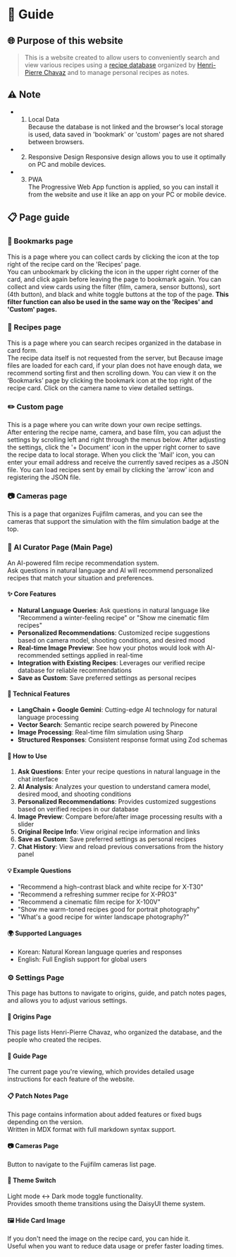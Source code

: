 # 📖 Guide

## 🌐 Purpose of this website
> This is a website created to allow users to conveniently search and view various recipes using a [recipe database](https://docs.google.com/spreadsheets/d/11PvZ7rOnwmbz5VylVIvzOuWwEa83c0DweAlBwJ2pZJc/edit#gid=1775432829) organized by [Henri-Pierre Chavaz](https://hpchavaz-photography.blogspot.com/) and to manage personal recipes as notes.

## ⚠️ Note
- 1. Local Data  
Because the database is not linked and the browser's local storage is used, data saved in 'bookmark' or 'custom' pages are not shared between browsers.
- 2. Responsive Design
Responsive design allows you to use it optimally on PC and mobile devices.
- 3. PWA  
The Progressive Web App function is applied, so you can install it from the website and use it like an app on your PC or mobile device.

## 📋 Page guide

### 🔖 Bookmarks page
This is a page where you can collect cards by clicking the icon at the top right of the recipe card on the 'Recipes' page.  
You can unbookmark by clicking the icon in the upper right corner of the card, and click again before leaving the page to bookmark again. 
You can collect and view cards using the filter (film, camera, sensor buttons), sort (4th button), and black and white toggle buttons at the top of the page.
**This filter function can also be used in the same way on the 'Recipes' and 'Custom' pages.**

### 📝 Recipes page
This is a page where you can search recipes organized in the database in card form.  
The recipe data itself is not requested from the server, but
Because image files are loaded for each card, if your plan does not have enough data, we recommend sorting first and then scrolling down.
You can view it on the ‘Bookmarks’ page by clicking the bookmark icon at the top right of the recipe card.
Click on the camera name to view detailed settings.

### ✏️ Custom page
This is a page where you can write down your own recipe settings.  
After entering the recipe name, camera, and base film, you can adjust the settings by scrolling left and right through the menus below.
After adjusting the settings, click the '+ Document' icon in the upper right corner to save the recipe data to local storage.
When you click the 'Mail' icon, you can enter your email address and receive the currently saved recipes as a JSON file.
You can load recipes sent by email by clicking the 'arrow' icon and registering the JSON file.

### 📷 Cameras page
This is a page that organizes Fujifilm cameras, and you can see the cameras that support the simulation with the film simulation badge at the top.

### 🤖 AI Curator Page (Main Page)
An AI-powered film recipe recommendation system.  
Ask questions in natural language and AI will recommend personalized recipes that match your situation and preferences.

#### ✨ Core Features
- **Natural Language Queries**: Ask questions in natural language like "Recommend a winter-feeling recipe" or "Show me cinematic film recipes"
- **Personalized Recommendations**: Customized recipe suggestions based on camera model, shooting conditions, and desired mood
- **Real-time Image Preview**: See how your photos would look with AI-recommended settings applied in real-time
- **Integration with Existing Recipes**: Leverages our verified recipe database for reliable recommendations
- **Save as Custom**: Save preferred settings as personal recipes

#### 🔧 Technical Features
- **LangChain + Google Gemini**: Cutting-edge AI technology for natural language processing
- **Vector Search**: Semantic recipe search powered by Pinecone
- **Image Processing**: Real-time film simulation using Sharp
- **Structured Responses**: Consistent response format using Zod schemas

#### 📝 How to Use
1. **Ask Questions**: Enter your recipe questions in natural language in the chat interface
2. **AI Analysis**: Analyzes your question to understand camera model, desired mood, and shooting conditions
3. **Personalized Recommendations**: Provides customized suggestions based on verified recipes in our database
4. **Image Preview**: Compare before/after image processing results with a slider
5. **Original Recipe Info**: View original recipe information and links
6. **Save as Custom**: Save preferred settings as personal recipes
7. **Chat History**: View and reload previous conversations from the history panel

#### 💡 Example Questions
- "Recommend a high-contrast black and white recipe for X-T30"
- "Recommend a refreshing summer recipe for X-PRO3"
- "Recommend a cinematic film recipe for X-100V"
- "Show me warm-toned recipes good for portrait photography"
- "What's a good recipe for winter landscape photography?"

#### 🌍 Supported Languages
- Korean: Natural Korean language queries and responses
- English: Full English support for global users

### ⚙️ Settings Page
This page has buttons to navigate to origins, guide, and patch notes pages, and allows you to adjust various settings.

#### 👥 Origins Page
This page lists Henri-Pierre Chavaz, who organized the database, and the people who created the recipes.

#### 📖 Guide Page
The current page you're viewing, which provides detailed usage instructions for each feature of the website.

#### 📋 Patch Notes Page
This page contains information about added features or fixed bugs depending on the version.  
Written in MDX format with full markdown syntax support.

#### 📷 Cameras Page
Button to navigate to the Fujifilm cameras list page.

#### 🎨 Theme Switch
Light mode ↔ Dark mode toggle functionality.  
Provides smooth theme transitions using the DaisyUI theme system.

#### 🖼️ Hide Card Image
If you don't need the image on the recipe card, you can hide it.  
Useful when you want to reduce data usage or prefer faster loading times.